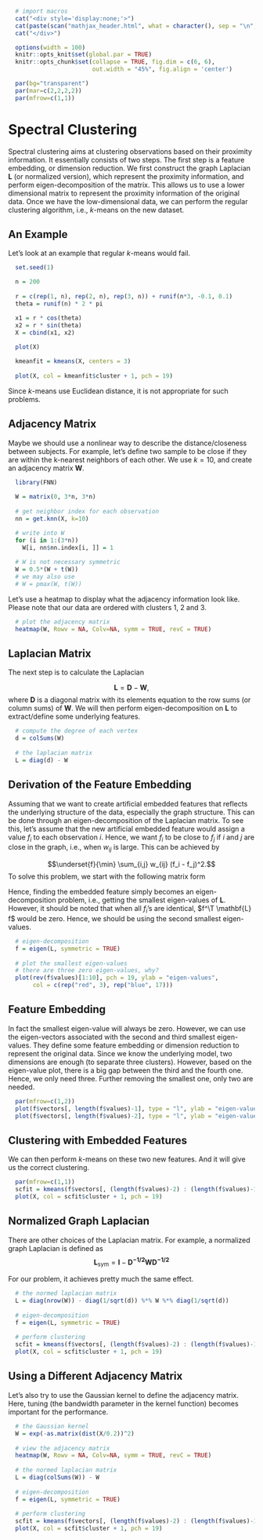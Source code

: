 ```r
  # import macros
  cat("<div style='display:none;'>")
  cat(paste(scan("mathjax_header.html", what = character(), sep = "\n", quiet = TRUE), collapse = "\n"))
  cat("</div>")
```

```r
  options(width = 100)
  knitr::opts_knit$set(global.par = TRUE)
  knitr::opts_chunk$set(collapse = TRUE, fig.dim = c(6, 6),
                        out.width = "45%", fig.align = 'center')
```
```r
  par(bg="transparent")
  par(mar=c(2,2,2,2))
  par(mfrow=c(1,1))
```

# Spectral Clustering

Spectral clustering aims at clustering observations based on their proximity information. It essentially consists of two steps. The first step is a feature embedding, or dimension reduction. We first construct the graph Laplacian $\mathbf{L}$ (or normalized version), which represent the proximity information, and perform eigen-decomposition of the matrix. This allows us to use a lower dimensional matrix to represent the proximity information of the original data. Once we have the low-dimensional data, we can perform the regular clustering algorithm, i.e., $k$-means on the new dataset. 

## An Example

Let's look at an example that regular $k$-means would fail. 

```r
  set.seed(1)

  n = 200
  
  r = c(rep(1, n), rep(2, n), rep(3, n)) + runif(n*3, -0.1, 0.1)
  theta = runif(n) * 2 * pi

  x1 = r * cos(theta)
  x2 = r * sin(theta)
  X = cbind(x1, x2)
  
  plot(X)

  kmeanfit = kmeans(X, centers = 3)
  
  plot(X, col = kmeanfit$cluster + 1, pch = 19)
```

Since $k$-means use Euclidean distance, it is not appropriate for such problems. 

## Adjacency Matrix

Maybe we should use a nonlinear way to describe the distance/closeness between subjects. For example, let's define two sample to be close if they are within the k-nearest neighbors of each other. We use $k = 10$, and create an adjacency matrix $\mathbf{W}$. 

```r
  library(FNN)
  
  W = matrix(0, 3*n, 3*n)
  
  # get neighbor index for each observation
  nn = get.knn(X, k=10)

  # write into W
  for (i in 1:(3*n))
    W[i, nn$nn.index[i, ]] = 1
  
  # W is not necessary symmetric
  W = 0.5*(W + t(W))
  # we may also use
  # W = pmax(W, t(W))
```
  
Let's use a heatmap to display what the adjacency information look like. Please note that our data are ordered with clusters 1, 2 and 3. 

```r
  # plot the adjacency matrix
  heatmap(W, Rowv = NA, Colv=NA, symm = TRUE, revC = TRUE)
```

## Laplacian Matrix

The next step is to calculate the Laplacian 

$$\mathbf{L} = \mathbf{D} - \mathbf{W},$$ 
where $\mathbf{D}$ is a diagonal matrix with its elements equation to the row sums (or column sums) of $\mathbf{W}$. We will then perform eigen-decomposition on $\mathbf{L}$ to extract/define some underlying features. 

```r
  # compute the degree of each vertex
  d = colSums(W)
  
  # the laplacian matrix
  L = diag(d) - W
```

## Derivation of the Feature Embedding

Assuming that we want to create artificial embedded features that reflects the underlying structure of the data, especially the graph structure. This can be done through an eigen-decomposition of the Laplacian matrix. To see this, let's assume that the new artificial embedded feature would assign a value $f_i$ to each observation $i$. Hence, we want $f_i$ to be close to $f_j$ if $i$ and $j$ are close in the graph, i.e., when $w_{ij}$ is large. This can be achieved by 

$$\underset{f}{\min} \sum_{i,j} w_{ij} (f_i - f_j)^2.$$
To solve this problem, we start with the following matrix form

\begin{align*}
f^\T \mathbf{L} f &= f^\T \mathbf{D} f - f^\T \mathbf{W} f \\
&= \sum_{i} d_{i} f_i^2 - \sum_{i,j} w_{ij} f_i f_j \\
&= \frac{1}{2} \bigg\{ \sum_{ij} w_{ij} f_i^2 - 2 \sum_{i,j} \mathbf{w}_{ij} f_i f_j + \sum_{ij} w_{ij} f_j^2 \bigg\}\\
&= \frac{1}{2} \sum_{ij} w_{ij} (f_i - f_j)^2.
\end{align*}

Hence, finding the embedded feature simply becomes an eigen-decomposition problem, i.e., getting the smallest eigen-values of $\mathbf{L}$. However, it should be noted that when all $f_i$'s are identical, $f^\T \mathbf{L} f$ would be zero. Hence, we should be using the second smallest eigen-values.

```r
  # eigen-decomposition
  f = eigen(L, symmetric = TRUE)
  
  # plot the smallest eigen-values 
  # there are three zero eigen-values, why?
  plot(rev(f$values)[1:10], pch = 19, ylab = "eigen-values", 
       col = c(rep("red", 3), rep("blue", 17)))
```

## Feature Embedding

In fact the smallest eigen-value will always be zero. However, we can use the eigen-vectors associated with the second and third smallest eigen-values. They define some feature embedding or dimension reduction to represent the original data. Since we know the underlying model, two dimensions are enough (to separate three clusters). However, based on the eigen-value plot, there is a big gap between the third and the fourth one. Hence, we only need three. Further removing the smallest one, only two are needed. 

```r
  par(mfrow=c(1,2))
  plot(f$vectors[, length(f$values)-1], type = "l", ylab = "eigen-values", ylim = c(-0.1, 0.1))
  plot(f$vectors[, length(f$values)-2], type = "l", ylab = "eigen-values", ylim = c(-0.1, 0.1))
```

## Clustering with Embedded Features

We can then perform $k$-means on these two new features. And it will give us the correct clustering.

```r
  par(mfrow=c(1,1))
  scfit = kmeans(f$vectors[, (length(f$values)-2) : (length(f$values)-1) ], centers = 3, nstart = 20)
  plot(X, col = scfit$cluster + 1, pch = 19)
```

## Normalized Graph Laplacian

There are other choices of the Laplacian matrix. For example, a normalized graph Laplacian is defined as 
$$\mathbf{L}_\text{sym} = \mathbf{I} - \mathbf{D^{-1/2} \mathbf{W} D^{-1/2}}$$

For our problem, it achieves pretty much the same effect. 

```r
  # the normed laplacian matrix
  L = diag(nrow(W)) - diag(1/sqrt(d)) %*% W %*% diag(1/sqrt(d))
  
  # eigen-decomposition
  f = eigen(L, symmetric = TRUE)
  
  # perform clustering
  scfit = kmeans(f$vectors[, (length(f$values)-2) : (length(f$values)-1) ], centers = 3, nstart = 20)
  plot(X, col = scfit$cluster + 1, pch = 19)
```


## Using a Different Adjacency Matrix

Let's also try to use the Gaussian kernel to define the adjacency matrix. Here, tuning (the bandwidth parameter in the kernel function) becomes important for the performance. 

```r
  # the Gaussian kernel
  W = exp(-as.matrix(dist(X/0.2))^2)
  
  # view the adjacency matrix
  heatmap(W, Rowv = NA, Colv=NA, symm = TRUE, revC = TRUE)
  
  # the normed laplacian matrix
  L = diag(colSums(W)) - W
  
  # eigen-decomposition
  f = eigen(L, symmetric = TRUE)
  
  # perform clustering
  scfit = kmeans(f$vectors[, (length(f$values)-2) : (length(f$values)-1) ], centers = 3, nstart = 20)
  plot(X, col = scfit$cluster + 1, pch = 19)
```
